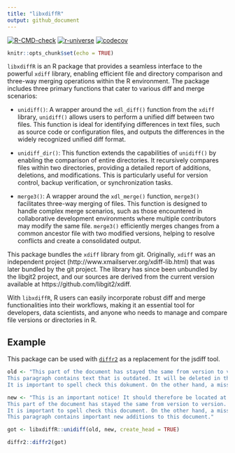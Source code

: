 ```yaml
---
title: "libxdiffR"
output: github_document
---
```

[![R-CMD-check](https://github.com/JanMarvin/libxdiffR/actions/workflows/check-standard.yaml/badge.svg)](https://github.com/JanMarvin/libxdiffR/actions/workflows/check-standard.yaml)
[![r-universe](https://janmarvin.r-universe.dev/badges/libxdiffR)](https://janmarvin.r-universe.dev/libxdiffR)
[![codecov](https://codecov.io/gh/JanMarvin/libxdiffR/graph/badge.svg?token=9PERJAFW24)](https://codecov.io/gh/JanMarvin/libxdiffR)

```r
knitr::opts_chunk$set(echo = TRUE)
```

`libxdiffR` is an R package that provides a seamless interface to the powerful `xdiff` library, enabling efficient file and directory comparison and three-way merging operations within the R environment. The package includes three primary functions that cater to various diff and merge scenarios:

* `unidiff()`: A wrapper around the `xdl_diff()` function from the `xdiff` library, `unidiff()` allows users to perform a unified diff between two files. This function is ideal for identifying differences in text files, such as source code or configuration files, and outputs the differences in the widely recognized unified diff format.

* `unidiff_dir()`: This function extends the capabilities of `unidiff()` by enabling the comparison of entire directories. It recursively compares files within two directories, providing a detailed report of additions, deletions, and modifications. This is particularly useful for version control, backup verification, or synchronization tasks.

* `merge3()`: A wrapper around the `xdl_merge()` function, `merge3()` facilitates three-way merging of files. This function is designed to handle complex merge scenarios, such as those encountered in collaborative development environments where multiple contributors may modify the same file. `merge3()` efficiently merges changes from a common ancestor file with two modified versions, helping to resolve conflicts and create a consolidated output.

This package bundles the `xdiff` library from git. Originally, `xdiff` was an independent project (http://www.xmailserver.org/xdiff-lib.html) that was later bundled by the git project. The library has since been unbundled by the libgit2 project, and our sources are derived from the current version available at https://github.com/libgit2/xdiff.

With `libxdiffR`, R users can easily incorporate robust diff and merge functionalities into their workflows, making it an essential tool for developers, data scientists, and anyone who needs to manage and compare file versions or directories in R.

## Example

This package can be used with [`diffr2`](https://github.com/JanMarvin/diffr2) as a replacement for the jsdiff tool.

```r

old <- "This part of the document has stayed the same from version to version.  It shouldn't be shown if it doesn't change.  Otherwise, that would not be helping to compress the size of the changes.
This paragraph contains text that is outdated. It will be deleted in the near future.
It is important to spell check this dokument. On the other hand, a misspelled word isn't the end of the world. Nothing in the rest of this paragraph needs to be changed. Things can be added after it."

new <- "This is an important notice! It should therefore be located at the beginning of this document!
This part of the document has stayed the same from version to version.  It shouldn't be shown if it doesn't change.  Otherwise, that would not be helping to compress the size of the changes.
It is important to spell check this document. On the other hand, a misspelled word isn't the end of the world. Nothing in the rest of this paragraph needs to be changed. Things can be added after it.
This paragraph contains important new additions to this document."

got <- libxdiffR::unidiff(old, new, create_head = TRUE)

diffr2::diffr2(got)
```
